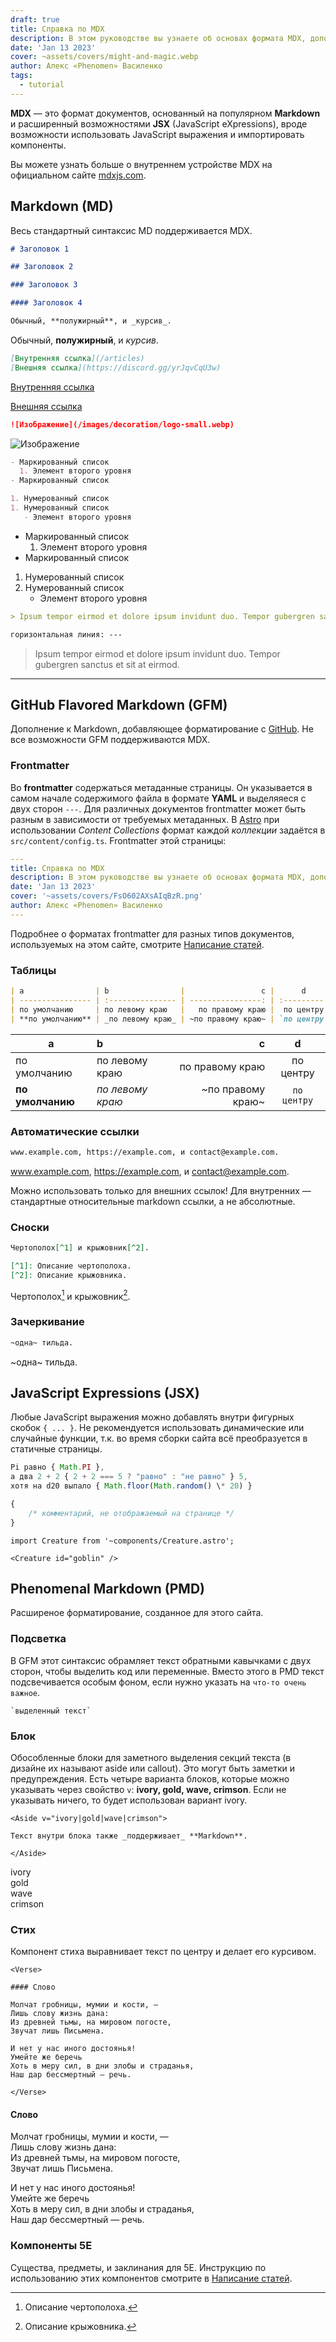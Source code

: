 ```yaml
---
draft: true
title: Справка по MDX
description: В этом руководстве вы узнаете об основах формата MDX, дополнительном синтаксисе и компонентах.
date: 'Jan 13 2023'
cover: ~assets/covers/might-and-magic.webp
author: Алекс «Phenomen» Василенко
tags:
  - tutorial
---
```


**MDX** — это формат документов, основанный на популярном **Markdown** и расширенный возможностями **JSX** (JavaScript eXpressions), вроде возможности использовать JavaScript выражения и импортировать компоненты.

<Aside>

Вы можете узнать больше о внутреннем устройстве MDX на официальном сайте [mdxjs.com](https://mdxjs.com/).

</Aside>

## Markdown (MD)

Весь стандартный синтаксис MD поддерживается MDX.

```markdown
# Заголовок 1

## Заголовок 2

### Заголовок 3

#### Заголовок 4
```

```markdown
Обычный, **полужирный**, и _курсив_.
```

Обычный, **полужирный**, и _курсив_.

```markdown
[Внутренняя ссылка](/articles)
[Внешняя ссылка](https://discord.gg/yrJqvCqU3w)
```

[Внутренняя ссылка](/articles)

[Внешняя ссылка](https://discord.gg/yrJqvCqU3w)

```markdown
![Изображение](/images/decoration/logo-small.webp)
```

![Изображение](/images/decoration/logo-small.webp)

```markdown
- Маркированный список
  1. Элемент второго уровня
- Маркированный список

1. Нумерованный список
1. Нумерованный список
   - Элемент второго уровня
```

- Маркированный список
  1. Элемент второго уровня
- Маркированный список

1. Нумерованный список
1. Нумерованный список
   - Элемент второго уровня

```markdown
> Ipsum tempor eirmod et dolore ipsum invidunt duo. Tempor gubergren sanctus et sit at eirmod.

горизонтальная линия: ---
```

> Ipsum tempor eirmod et dolore ipsum invidunt duo. Tempor gubergren sanctus et sit at eirmod.

---

## GitHub Flavored Markdown (GFM)

Дополнение к Markdown, добавляющее форматирование с [GitHub](https://github.com/). Не все возможности GFM поддерживаются MDX.

### Frontmatter

Во **frontmatter** содержаться метаданные страницы. Он указывается в самом начале содержимого файла в формате **YAML** и выделяяеся с двух сторон `---`. Для различных документов frontmatter может быть разным в зависимости от требуемых метаданных. В [Astro](https://astro.build/) при использовании _Content Collections_ формат каждой _коллекции_ задаётся в `src/content/config.ts`. Frontmatter этой страницы:

```yaml
---
title: Справка по MDX
description: В этом руководстве вы узнаете об основах формата MDX, дополнительном синтаксисе и компонентах.
date: 'Jan 13 2023'
cover: '~assets/covers/FsO602AXsAIqBzR.png'
author: Алекс «Phenomen» Василенко
---
```

<Aside>

Подробнее о форматах frontmatter для разных типов документов, используемых на этом сайте, смотрите [Написание статей](/resources/authoring).

</Aside>

### Таблицы

```markdown
| a                | b                |                 c |      d      |
| ---------------- | :--------------- | ----------------: | :---------: |
| по умолчанию     | по левому краю   |   по правому краю |  по центру  |
| **по умолчанию** | _по левому краю_ | ~по правому краю~ | `по центру` |
```

| a                | b                |                 c |      d      |
| ---------------- | :--------------- | ----------------: | :---------: |
| по умолчанию     | по левому краю   |   по правому краю |  по центру  |
| **по умолчанию** | _по левому краю_ | ~по правому краю~ | `по центру` |

### Автоматические ссылки

```markdown
www.example.com, https://example.com, и contact@example.com.
```

www.example.com, https://example.com, и contact@example.com.

<Aside v="crimson">

Можно использовать только для внешних ссылок! Для внутренних — стандартные относительные markdown ссылки, а не абсолютные.

</Aside>

### Сноски

```markdown
Чертополох[^1] и крыжовник[^2].

[^1]: Описание чертополоха.
[^2]: Описание крыжовника.
```

Чертополох[^1] и крыжовник[^2].

[^1]: Описание чертополоха.
[^2]: Описание крыжовника.

### Зачеркивание

```markdown
~одна~ тильда.
```

~одна~ тильда.

## JavaScript Expressions (JSX)

Любые JavaScript выражения можно добавлять внутри фигурных скобок `{ ... }`. Не рекомендуется использовать динамические или случайные функции, т.к. во время сборки сайта всё преобразуется в статичные страницы.

```js
Pi равно { Math.PI },
а два 2 + 2 { 2 + 2 === 5 ? "равно" : "не равно" } 5,
хотя на d20 выпало { Math.floor(Math.random() \* 20) }
```

```js
{
	/* комментарий, не отображаемый на странице */
}
```

```mdx
import Creature from '~components/Creature.astro';

<Creature id="goblin" />
```

## Phenomenal Markdown (PMD)

Расширеное форматирование, созданное для этого сайта.

### Подсветка

В GFM этот синтаксис обрамляет текст обратными кавычками с двух сторон, чтобы выделить код или переменные. Вместо этого в PMD текст подсвечивается особым фоном, если нужно указать на `что-то очень важное`.

```
`выделенный текст`
```

### Блок

Обособленные блоки для заметного выделения секций текста (в дизайне их называют aside или callout). Это могут быть заметки и предупреждения. Есть четыре варианта блоков, которые можно указывать через свойство `v`: **ivory, gold, wave, crimson**. Если не указывать ничего, то будет использован вариант ivory.

```mdx
<Aside v="ivory|gold|wave|crimson">

Текст внутри блока также _поддерживает_ **Markdown**.

</Aside>
```

<Aside>ivory</Aside>
<Aside v="gold">gold</Aside>
<Aside v="wave">wave</Aside>
<Aside v="crimson">crimson</Aside>

### Стих

Компонент стиха выравнивает текст по центру и делает его курсивом.

```mdx
<Verse>

#### Слово

Молчат гробницы, мумии и кости, —  
Лишь слову жизнь дана:  
Из древней тьмы, на мировом погосте,  
Звучат лишь Письмена.

И нет у нас иного достоянья!  
Умейте же беречь  
Хоть в меру сил, в дни злобы и страданья,  
Наш дар бессмертный — речь.

</Verse>
```

<Verse>

#### Слово

Молчат гробницы, мумии и кости, —  
Лишь слову жизнь дана:  
Из древней тьмы, на мировом погосте,  
Звучат лишь Письмена.

И нет у нас иного достоянья!  
Умейте же беречь  
Хоть в меру сил, в дни злобы и страданья,  
Наш дар бессмертный — речь.

</Verse>

### Компоненты 5E

Существа, предметы, и заклинания для 5E. Инструкцию по использованию этих компонентов смотрите в [Написание статей](/resources/authoring).
